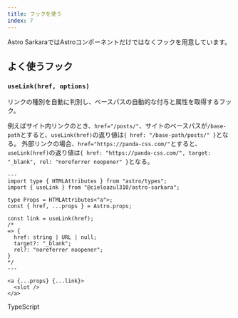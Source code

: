 ```yaml
---
title: フックを使う
index: 7
---
```


Astro SarkaraではAstroコンポーネントだけではなくフックを用意しています。

## よく使うフック

### `useLink(href, options)`

リンクの種別を自動に判別し、ベースパスの自動的な付与と属性を取得するフック。

例えばサイト内リンクのとき、`href="/posts/"`、サイトのベースパスが`/base-path`とすると、`useLink(href)`の返り値は`{ href: "/base-path/posts/" }`となる。
外部リンクの場合、`href="https://panda-css.com/"`とすると、`useLink(href)`の返り値は`{ href: "https://panda-css.com/", target: "_blank", rel: "noreferrer noopener" }`となる。

```astro
---
import type { HTMLAttributes } from "astro/types";
import { useLink } from "@cieloazul310/astro-sarkara";

type Props = HTMLAttributes<"a">;
const { href, ...props } = Astro.props;

const link = useLink(href);
/*
=> {
  href: string | URL | null;
  target?: "_blank";
  rel?: "noreferrer noopener";
}
*/
---

<a {...props} {...link}>
  <slot />
</a>
```

<PanelLink href="https://docs.astro.build/ja/guides/typescript/#%E5%9E%8B%E3%83%A6%E3%83%BC%E3%83%86%E3%82%A3%E3%83%AA%E3%83%86%E3%82%A3">TypeScript</PanelLink>
